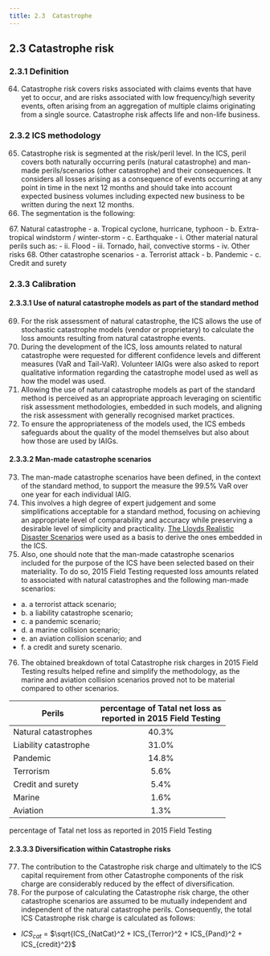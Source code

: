 ```yaml
---
title: 2.3	Catastrophe 
---
```

## 2.3	Catastrophe risk
### 2.3.1	Definition
64.	Catastrophe risk covers risks associated with claims events that have yet to occur, and are risks associated with low frequency/high severity events, often arising from an aggregation of multiple claims originating from a single source. Catastrophe risk affects life and non-life business.

### 2.3.2	ICS methodology
65.	Catastrophe risk is segmented at the risk/peril level. In the ICS, peril covers both naturally occurring perils (natural catastrophe) and man-made perils/scenarios (other catastrophe) and their consequences. It considers all losses arising as a consequence of events occurring at any point in time in the next 12 months and should take into account expected business volumes including expected new business to be written during the next 12 months.<GTooltipIcon desc="The catastrophe risk covers not only the main peril (e.g. windstorm, earthquake), but also the secondary perils associated with the primary peril. For example, storm surge as well as demand surge or loss amplification should be associated with tropical cyclone as appropriate. Fire following earthquake, sprinkler leakage and demand surge or loss amplification should be associated with earthquake as appropriate."/>
66.	The segmentation is the following:

<TabView>
<TabPanel header="Natural catastrophe ">
67.	Natural catastrophe
- a. Tropical cyclone, hurricane, typhoon
- b. Extra-tropical windstorm / winter-storm
- c. Earthquake
    - i. Other material natural perils such as:
    - ii.	Flood
    - iii.	Tornado, hail, convective storms
    - iv.	Other risks

</TabPanel>
<TabPanel header="Other catastrophe scenarios ">
68.	Other catastrophe scenarios
- a. Terrorist attack
- b. Pandemic
- c. Credit and surety

</TabPanel>
</TabView>

### 2.3.3	Calibration
#### 2.3.3.1	Use of natural catastrophe models as part of the standard method
69.	For the risk assessment of natural catastrophe, the ICS allows the use of stochastic catastrophe models (vendor or proprietary) to calculate the loss amounts resulting from natural catastrophe events.
70.	During the development of the ICS, loss amounts related to natural catastrophe were requested for different confidence levels and different measures (VaR and Tail-VaR). Volunteer IAIGs were also asked to report qualitative information regarding the catastrophe model used as well as how the model was used.
71.	Allowing the use of natural catastrophe models as part of the standard method is perceived as an appropriate approach leveraging on scientific risk assessment methodologies, embedded in such models, and aligning the risk assessment with generally recognised market practices.
72.	To ensure the appropriateness of the models used, the ICS embeds safeguards about the quality of the model themselves but also about how those are used by IAIGs.

#### 2.3.3.2	Man-made catastrophe scenarios
73.	The man-made catastrophe scenarios have been defined, in the context of the standard method, to support the measure the 99.5% VaR over one year for each individual IAIG.
74.	This involves a high degree of expert judgement and some simplifications acceptable for a standard method, focusing on achieving an appropriate level of comparability and accuracy while preserving a desirable level of simplicity and practicality. [The Lloyds Realistic Disaster Scenarios](https://www.lloyds.com/conducting-business/underwriting/realistic-disaster-scenarios)  were used as a basis to derive the ones embedded in the ICS.
75.	Also, one should note that the man-made catastrophe scenarios included for the purpose of the ICS have been selected based on their materiality. To do so, 2015 Field Testing requested loss amounts related to associated with natural catastrophes and the following man-made scenarios:
- a. a terrorist attack scenario;
- b. a liability catastrophe scenario;
- c. a pandemic scenario;
- d. a marine collision scenario;
- e. an aviation collision scenario; and
- f. a credit and surety scenario.
76.	The obtained breakdown of total Catastrophe risk charges in 2015 Field Testing results helped refine and simplify the methodology, as the marine and aviation collision scenarios proved not to be material compared to other scenarios.

|Perils|percentage of Tatal net loss as<br/>reported in 2015 Field Testing|
|--|:--:|
|Natural catastrophes|40.3%|
|Liability catastrophe|31.0%|
|Pandemic|14.8%|
|Terrorism|5.6%|
|Credit and surety|5.4%|
|Marine|1.6%|
|Aviation|1.3%|

<GCaption>percentage of Tatal net loss as reported in 2015 Field Testing</GCaption>

#### 2.3.3.3	Diversification within Catastrophe risks
77.	The contribution to the Catastrophe risk charge and ultimately to the ICS capital requirement from other Catastrophe components of the risk charge are considerably reduced by the effect of diversification.
78.	For the purpose of calculating the Catastrophe risk charge, the other catastrophe scenarios are assumed to be mutually independent and independent of the natural catastrophe perils. Consequently, the total ICS Catastrophe risk charge is calculated as follows:
- $ICS_{cat}$ = $\sqrt{ICS_{NatCat}^2 + ICS_{Terror}^2 + ICS_{Pand}^2 + ICS_{credit}^2}$
